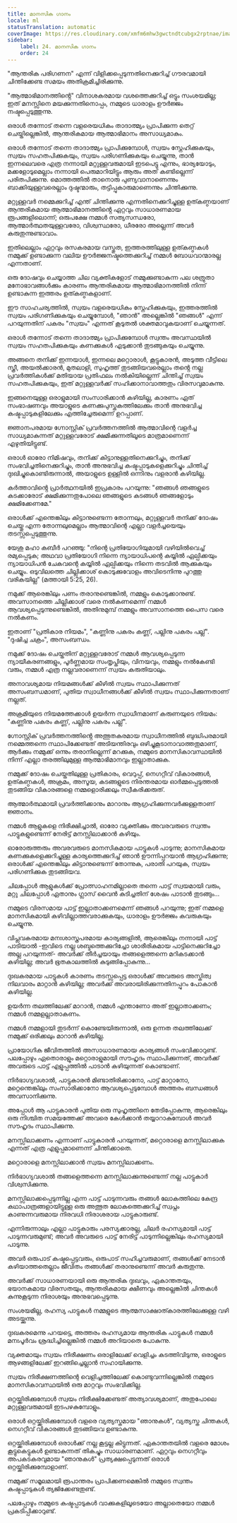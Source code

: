 ```yaml
---
title: മാനസിക ഗാനം
locale: ml
statusTranslation: automatic
coverImage: https://res.cloudinary.com/xmfm6mhw3gwctndtcubgx2rptnae/image/upload/v1740468922/small_cover_tratado_de_psicologia_revolucionaria_a4c0dca4e0.webp
sidebar:
    label: 24. മാനസിക ഗാനം
    order: 24
---
```

"ആന്തരിക പരിഗണന" എന്ന് വിളിക്കപ്പെടുന്നതിനെക്കുറിച്ച് ഗൗരവമായി ചിന്തിക്കേണ്ട സമയം അതിക്രമിച്ചിരിക്കുന്നു.

"ആത്മാഭിമാനത്തിൻ്റെ" വിനാശകരമായ വശത്തെക്കുറിച്ച് ഒട്ടും സംശയമില്ല; ഇത് മനസ്സിനെ മയക്കുന്നതിനൊപ്പം, നമ്മുടെ ധാരാളം ഊർജ്ജം നഷ്ടപ്പെടുത്തുന്നു.

ഒരാൾ തന്നോട് തന്നെ വളരെയധികം താദാത്മ്യം പ്രാപിക്കുന്ന തെറ്റ് ചെയ്തില്ലെങ്കിൽ, ആന്തരികമായ ആത്മാഭിമാനം അസാധ്യമാകും.

ഒരാൾ തന്നോട് തന്നെ താദാത്മ്യം പ്രാപിക്കുമ്പോൾ, സ്വയം സ്നേഹിക്കുകയും, സ്വയം സഹതപിക്കുകയും, സ്വയം പരിഗണിക്കുകയും ചെയ്യുന്നു, താൻ ഇന്നലെവരെ എത്ര നന്നായി മറ്റുള്ളവരുമായി ഇടപെട്ടു എന്നും, ഭാര്യയോടും, മക്കളോടുമെല്ലാം നന്നായി പെരുമാറിയിട്ടും ആരും അത് കണ്ടില്ലെന്ന് പരിതപിക്കുന്നു. മൊത്തത്തിൽ താനൊരു പുണ്യവാനാണെന്നും ബാക്കിയുള്ളവരെല്ലാം ദുഷ്ടന്മാരും, തട്ടിപ്പുകാരുമാണെന്നും ചിന്തിക്കുന്നു.

മറ്റുള്ളവർ നമ്മെക്കുറിച്ച് എന്ത് ചിന്തിക്കുന്നു എന്നതിനെക്കുറിച്ചുള്ള ഉത്കണ്ഠയാണ് ആന്തരികമായ ആത്മാഭിമാനത്തിൻ്റെ ഏറ്റവും സാധാരണമായ രൂപങ്ങളിലൊന്ന്; ഒരുപക്ഷേ നമ്മൾ സത്യസന്ധരോ, ആത്മാർത്ഥതയുള്ളവരോ, വിശ്വസ്ഥരോ, ധീരരോ അല്ലെന്ന് അവർ കരുതുന്നുണ്ടാവാം.

ഇതിലെല്ലാം ഏറ്റവും രസകരമായ വസ്തുത, ഇത്തരത്തിലുള്ള ഉത്കണ്ഠകൾ നമ്മുക്ക് ഉണ്ടാക്കുന്ന വലിയ ഊർജ്ജനഷ്ടത്തെക്കുറിച്ച് നമ്മൾ ബോധവാന്മാരല്ല എന്നതാണ്.

ഒരു ദോഷവും ചെയ്യാത്ത ചില വ്യക്തികളോട് നമ്മുക്കുണ്ടാകുന്ന പല ശത്രുതാ മനോഭാവങ്ങൾക്കും കാരണം ആന്തരികമായ ആത്മാഭിമാനത്തിൽ നിന്ന് ഉണ്ടാകുന്ന ഇത്തരം ഉത്കണ്ഠകളാണ്.

ഈ സാഹചര്യത്തിൽ, സ്വയം വളരെയധികം സ്നേഹിക്കുകയും, ഇത്തരത്തിൽ സ്വയം പരിഗണിക്കുകയും ചെയ്യുമ്പോൾ, "ഞാൻ" അല്ലെങ്കിൽ "ഞങ്ങൾ" എന്ന് പറയുന്നതിന് പകരം "സ്വയം" എന്നത് കൂടുതൽ ശക്തമാവുകയാണ് ചെയ്യുന്നത്.

ഒരാൾ തന്നോട് തന്നെ താദാത്മ്യം പ്രാപിക്കുമ്പോൾ സ്വന്തം അവസ്ഥയിൽ സ്വയം സഹതപിക്കുകയും കണക്കുകൾ എടുക്കാൻ തുടങ്ങുകയും ചെയ്യുന്നു.

അങ്ങനെ തനിക്ക് ഇന്നയാൾ, ഇന്നലെ മറ്റൊരാൾ, കൂട്ടുകാരൻ, അടുത്ത വീട്ടിലെ സ്ത്രീ, അയൽക്കാരൻ, മുതലാളി, സുഹൃത്ത് തുടങ്ങിയവരെല്ലാം തൻ്റെ നല്ല പ്രവർത്തികൾക്ക് മതിയായ പ്രതിഫലം നൽകിയില്ലെന്ന് ചിന്തിച്ച് സ്വയം സഹതപിക്കുകയും, ഇത് മറ്റുള്ളവർക്ക് സഹിക്കാനാവാത്തതും വിരസവുമാകുന്നു.

ഇങ്ങനെയുള്ള ഒരാളുമായി സംസാരിക്കാൻ കഴിയില്ല, കാരണം ഏത് സംഭാഷണവും അയാളുടെ കണക്കുപുസ്തകത്തിലേക്കും താൻ അനുഭവിച്ച കഷ്ടപ്പാടുകളിലേക്കും എത്തിച്ചേരുമെന്ന് ഉറപ്പാണ്.

ജ്ഞാനപരമായ ഗ്നോസ്റ്റിക് പ്രവർത്തനത്തിൽ ആത്മാവിന്റെ വളർച്ച സാധ്യമാകുന്നത് മറ്റുള്ളവരോട് ക്ഷമിക്കുന്നതിലൂടെ മാത്രമാണെന്ന് എഴുതിയിട്ടുണ്ട്.

ഒരാൾ ഓരോ നിമിഷവും, തനിക്ക് കിട്ടാനുള്ളതിനെക്കുറിച്ചും, തനിക്ക് സംഭവിച്ചതിനെക്കുറിച്ചും, താൻ അനുഭവിച്ച കഷ്ടപ്പാടുകളെക്കുറിച്ചും ചിന്തിച്ച് ദുഃഖിച്ചുകൊണ്ടിരുന്നാൽ, അയാളുടെ ഉള്ളിൽ ഒന്നിനും വളരാൻ കഴിയില്ല.

കർത്താവിൻ്റെ പ്രാർത്ഥനയിൽ ഇപ്രകാരം പറയുന്നു: "ഞങ്ങൾ ഞങ്ങളുടെ കടക്കാരോട് ക്ഷമിക്കുന്നതുപോലെ ഞങ്ങളുടെ കടങ്ങൾ ഞങ്ങളോടും ക്ഷമിക്കേണമേ."

ഒരാൾക്ക് എന്തെങ്കിലും കിട്ടാനുണ്ടെന്ന തോന്നലും, മറ്റുള്ളവർ തനിക്ക് ദോഷം ചെയ്തു എന്ന തോന്നലുമെല്ലാം ആത്മാവിന്റെ എല്ലാ വളർച്ചയെയും തടസ്സപ്പെടുത്തുന്നു.

യേശു മഹാ കബീർ പറഞ്ഞു: "നിന്റെ പ്രതിയോഗിയുമായി വഴിയിൽവെച്ച് രമ്യപ്പെടുക; അഥവാ പ്രതിയോഗി നിന്നെ ന്യായാധിപന്റെ കയ്യിൽ ഏല്പിക്കയും ന്യായാധിപൻ ചേകവന്റെ കയ്യിൽ ഏല്പിക്കയും നിന്നെ തടവിൽ ആക്കുകയും ചെയ്യും. ഒടുവിലത്തെ ചില്ലിക്കാശ് കൊടുക്കുവോളം അവിടെനിന്നു പുറത്തു വരികയില്ല" (മത്തായി 5:25, 26).

നമുക്ക് ആരെങ്കിലും പണം തരാനുണ്ടെങ്കിൽ, നമ്മളും കൊടുക്കാനുണ്ട്. അവസാനത്തെ ചില്ലിക്കാശ് വരെ നൽകണമെന്ന് നമ്മൾ ആവശ്യപ്പെടുന്നുണ്ടെങ്കിൽ, അതിനുമുമ്പ് നമ്മളും അവസാനത്തെ പൈസ വരെ നൽകണം.

ഇതാണ് "പ്രതികാര നിയമം", "കണ്ണിനു പകരം കണ്ണ്, പല്ലിനു പകരം പല്ല്". "ദുഷിച്ച ചക്രം", അസംബന്ധം.

നമുക്ക് ദോഷം ചെയ്തതിന് മറ്റുള്ളവരോട് നമ്മൾ ആവശ്യപ്പെടുന്ന ന്യായീകരണങ്ങളും, പൂർണ്ണമായ സംതൃപ്തിയും, വിനയവും, നമ്മളും നൽകേണ്ടി വരും, നമ്മൾ എത്ര നല്ലവരാണെന്ന് സ്വയം കരുതിയാലും.

അനാവശ്യമായ നിയമങ്ങൾക്ക് കീഴിൽ സ്വയം സ്ഥാപിക്കുന്നത് അസംബന്ധമാണ്, പുതിയ സ്വാധീനങ്ങൾക്ക് കീഴിൽ സ്വയം സ്ഥാപിക്കുന്നതാണ് നല്ലത്.

അക്രമിയുടെ നിയമത്തേക്കാൾ ഉയർന്ന സ്വാധീനമാണ് കരുണയുടെ നിയമം: "കണ്ണിനു പകരം കണ്ണ്, പല്ലിനു പകരം പല്ല്".

ഗ്നോസ്റ്റിക് പ്രവർത്തനത്തിൻ്റെ അത്ഭുതകരമായ സ്വാധീനത്തിൽ ബുദ്ധിപരമായി നമ്മെത്തന്നെ സ്ഥാപിക്കേണ്ടത് അടിയന്തിരവും ഒഴിച്ചുകൂടാനാവാത്തതുമാണ്, ആർക്കും നമ്മുക്ക് ഒന്നും തരാനില്ലെന്ന് മറക്കുക, നമ്മുടെ മാനസികാവസ്ഥയിൽ നിന്ന് എല്ലാ തരത്തിലുമുള്ള ആത്മാഭിമാനവും ഇല്ലാതാക്കുക.

നമ്മുക്ക് ദോഷം ചെയ്തതിലുള്ള പ്രതികാരം, വെറുപ്പ്, നെഗറ്റീവ് വികാരങ്ങൾ, ഉത്കണ്ഠകൾ, അക്രമം, അസൂയ, കടങ്ങളുടെ നിരന്തരമായ ഓർമ്മപ്പെടുത്തൽ തുടങ്ങിയ വികാരങ്ങളെ നമ്മളൊരിക്കലും സ്വീകരിക്കരുത്.

ആത്മാർത്ഥമായി പ്രവർത്തിക്കാനും മാറാനും ആഗ്രഹിക്കുന്നവർക്കുള്ളതാണ് ജ്ഞാനം.

നമ്മൾ ആളുകളെ നിരീക്ഷിച്ചാൽ, ഓരോ വ്യക്തിക്കും അവരവരുടെ സ്വന്തം പാട്ടുകളുണ്ടെന്ന് നേരിട്ട് മനസ്സിലാക്കാൻ കഴിയും.

ഓരോരുത്തരും അവരവരുടെ മാനസികമായ പാട്ടുകൾ പാടുന്നു; മാനസികമായ കണക്കുകളെക്കുറിച്ചുള്ള കാര്യത്തെക്കുറിച്ച് ഞാൻ ഊന്നിപ്പറയാൻ ആഗ്രഹിക്കുന്നു; ഒരാൾക്ക് എന്തെങ്കിലും കിട്ടാനുണ്ടെന്ന് തോന്നുക, പരാതി പറയുക, സ്വയം പരിഗണിക്കുക തുടങ്ങിയവ.

ചിലപ്പോൾ ആളുകൾക്ക് പ്രോത്സാഹനമില്ലാതെ തന്നെ പാട്ട് സ്വയമായി വരും, മറ്റു ചിലപ്പോൾ ഏതാനും ഗ്ലാസ് വൈൻ കുടിച്ചതിന് ശേഷം പാടാൻ തുടങ്ങും...

നമ്മുടെ വിരസമായ പാട്ട് ഇല്ലാതാക്കണമെന്ന് ഞങ്ങൾ പറയുന്നു; ഇത് നമ്മളെ മാനസികമായി കഴിവില്ലാത്തവരാക്കുകയും, ധാരാളം ഊർജ്ജം കവരുകയും ചെയ്യുന്നു.

വിപ്ലവകരമായ മനഃശാസ്ത്രപരമായ കാര്യങ്ങളിൽ, ആരെങ്കിലും നന്നായി പാട്ട് പാടിയാൽ -ഇവിടെ നല്ല ശബ്ദത്തെക്കുറിച്ചോ ശാരീരികമായ പാട്ടിനെക്കുറിച്ചോ അല്ല പറയുന്നത്- അവർക്ക് തീർച്ചയായും തങ്ങളെത്തന്നെ മറികടക്കാൻ കഴിയില്ല; അവർ ഭൂതകാലത്തിൽ കുടുങ്ങിപ്പോകുന്നു...

ദുഃഖകരമായ പാട്ടുകൾ കാരണം തടസ്സപ്പെട്ട ഒരാൾക്ക് അവരുടെ അസ്തിത്വ നിലവാരം മാറ്റാൻ കഴിയില്ല; അവർക്ക് അവരായിരിക്കുന്നതിനപ്പുറം പോകാൻ കഴിയില്ല.

ഉയർന്ന തലത്തിലേക്ക് മാറാൻ, നമ്മൾ എന്താണോ അത് ഇല്ലാതാക്കണം; നമ്മൾ നമ്മളല്ലാതാകണം.

നമ്മൾ നമ്മളായി തുടർന്ന് കൊണ്ടേയിരുന്നാൽ, ഒരു ഉന്നത തലത്തിലേക്ക് നമ്മുക്ക് ഒരിക്കലും മാറാൻ കഴിയില്ല.

പ്രായോഗിക ജീവിതത്തിൽ അസാധാരണമായ കാര്യങ്ങൾ സംഭവിക്കാറുണ്ട്. പലപ്പോഴും ഏതൊരാളും മറ്റൊരാളുമായി സൗഹൃദം സ്ഥാപിക്കുന്നത്, അവർക്ക് അവരുടെ പാട്ട് എളുപ്പത്തിൽ പാടാൻ കഴിയുന്നത് കൊണ്ടാണ്.

നിർഭാഗ്യവശാൽ, പാട്ടുകാരൻ മിണ്ടാതിരിക്കാനോ, പാട്ട് മാറ്റാനോ, മറ്റെന്തെങ്കിലും സംസാരിക്കാനോ ആവശ്യപ്പെടുമ്പോൾ അത്തരം ബന്ധങ്ങൾ അവസാനിക്കുന്നു.

അപ്പോൾ ആ പാട്ടുകാരൻ പുതിയ ഒരു സുഹൃത്തിനെ തേടിപ്പോകുന്നു, ആരെങ്കിലും ഒരു നിശ്ചിത സമയത്തേക്ക് അവരെ കേൾക്കാൻ തയ്യാറാകുമ്പോൾ അവർ സൗഹൃദം സ്ഥാപിക്കുന്നു.

മനസ്സിലാക്കണം എന്നാണ് പാട്ടുകാരൻ പറയുന്നത്, മറ്റൊരാളെ മനസ്സിലാക്കുക എന്നത് എത്ര എളുപ്പമാണെന്ന് ചിന്തിക്കാതെ.

മറ്റൊരാളെ മനസ്സിലാക്കാൻ സ്വയം മനസ്സിലാക്കണം.

നിർഭാഗ്യവശാൽ തങ്ങളെത്തന്നെ മനസ്സിലാക്കുന്നുണ്ടെന്ന് നല്ല പാട്ടുകാർ വിശ്വസിക്കുന്നു.

മനസ്സിലാക്കപ്പെടുന്നില്ല എന്ന പാട്ട് പാടുന്നവരും തങ്ങൾ ലോകത്തിലെ കേന്ദ്ര കഥാപാത്രങ്ങളായിട്ടുള്ള ഒരു അത്ഭുത ലോകത്തെക്കുറിച്ച് സ്വപ്നം കാണുന്നവരുമായ നിരവധി നിരാശരായ പാട്ടുകാരുണ്ട്.

എന്നിരുന്നാലും എല്ലാ പാട്ടുകാരും പരസ്യക്കാരല്ല, ചിലർ രഹസ്യമായി പാട്ട് പാടുന്നവരുമുണ്ട്; അവർ അവരുടെ പാട്ട് നേരിട്ട് പാടുന്നില്ലെങ്കിലും രഹസ്യമായി പാടുന്നു.

അവർ ഒരുപാട് കഷ്ടപ്പെട്ടവരും, ഒരുപാട് സഹിച്ചവരുമാണ്, തങ്ങൾക്ക് നേടാൻ കഴിയാത്തതെല്ലാം ജീവിതം തങ്ങൾക്ക് തരാനുണ്ടെന്ന് അവർ കരുതുന്നു.

അവർക്ക് സാധാരണയായി ഒരു ആന്തരിക ദുഃഖവും, ഏകാന്തതയും, ഭയാനകമായ വിരസതയും, ആന്തരികമായ ക്ഷീണവും അല്ലെങ്കിൽ ചിന്തകൾ കുന്നുകൂടുന്ന നിരാശയും അനുഭവപ്പെടുന്നു.

സംശയമില്ല, രഹസ്യ പാട്ടുകൾ നമ്മളുടെ ആത്മസാക്ഷാത്കാരത്തിലേക്കുള്ള വഴി അടയ്ക്കുന്നു.

ദുഃഖകരമെന്നു പറയട്ടെ, അത്തരം രഹസ്യമായ ആന്തരിക പാട്ടുകൾ നമ്മൾ മനഃപൂർവം ശ്രദ്ധിച്ചില്ലെങ്കിൽ നമ്മൾ അറിയാതെ പോകുന്നു.

വ്യക്തമായും സ്വയം നിരീക്ഷണം ഒരാളിലേക്ക് വെളിച്ചം കടത്തിവിടുന്നു, ഒരാളുടെ ആഴങ്ങളിലേക്ക് ഇറങ്ങിച്ചെല്ലാൻ സഹായിക്കുന്നു.

സ്വയം നിരീക്ഷണത്തിന്റെ വെളിച്ചത്തിലേക്ക് കൊണ്ടുവന്നില്ലെങ്കിൽ നമ്മുടെ മാനസികാവസ്ഥയിൽ ഒരു മാറ്റവും സംഭവിക്കില്ല.

ഒറ്റയ്ക്കിരിക്കുമ്പോൾ സ്വയം നിരീക്ഷിക്കേണ്ടത് അത്യാവശ്യമാണ്, അതുപോലെ മറ്റുള്ളവരുമായി ഇടപഴകുമ്പോളും.

ഒരാൾ ഒറ്റയ്ക്കിരിക്കുമ്പോൾ വളരെ വ്യത്യസ്തമായ "ഞാനുകൾ", വ്യത്യസ്ത ചിന്തകൾ, നെഗറ്റീവ് വികാരങ്ങൾ തുടങ്ങിയവ ഉണ്ടാകുന്നു.

ഒറ്റയ്ക്കിരിക്കുമ്പോൾ ഒരാൾക്ക് നല്ല കൂട്ടല്ല കിട്ടുന്നത്. ഏകാന്തതയിൽ വളരെ മോശം കൂട്ടുകെട്ടുകൾ ഉണ്ടാകുന്നത് തികച്ചും സാധാരണമാണ്. ഏറ്റവും നെഗറ്റീവും അപകടകരവുമായ "ഞാനുകൾ" പ്രത്യക്ഷപ്പെടുന്നത് ഒരാൾ ഒറ്റയ്ക്കിരിക്കുമ്പോളാണ്.

നമ്മുക്ക് സമൂലമായി രൂപാന്തരം പ്രാപിക്കണമെങ്കിൽ നമ്മുടെ സ്വന്തം കഷ്ടപ്പാടുകൾ ത്യജിക്കേണ്ടതുണ്ട്.

പലപ്പോഴും നമ്മുടെ കഷ്ടപ്പാടുകൾ വാക്കുകളിലൂടെയോ അല്ലാതെയോ നമ്മൾ പ്രകടിപ്പിക്കാറുണ്ട്.

